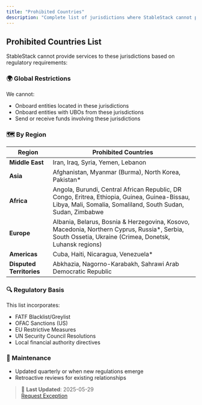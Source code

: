 ```yaml
---
title: "Prohibited Countries"
description: "Complete list of jurisdictions where StableStack cannot provide services"
---
```


## Prohibited Countries List

StableStack cannot provide services to these jurisdictions based on regulatory requirements:

### 🌍 Global Restrictions

We cannot:

- Onboard entities located in these jurisdictions
- Onboard entities with UBOs from these jurisdictions
- Send or receive funds involving these jurisdictions

### 🗺️ By Region

| Region                   | Prohibited Countries                                                                                                                                          |
| ------------------------ | ------------------------------------------------------------------------------------------------------------------------------------------------------------- |
| **Middle East**          | Iran, Iraq, Syria, Yemen, Lebanon                                                                                                                             |
| **Asia**                 | Afghanistan, Myanmar (Burma), North Korea, Pakistan\*                                                                                                         |
| **Africa**               | Angola, Burundi, Central African Republic, DR Congo, Eritrea, Ethiopia, Guinea, Guinea-Bissau, Libya, Mali, Somalia, Somaliland, South Sudan, Sudan, Zimbabwe |
| **Europe**               | Albania, Belarus, Bosnia & Herzegovina, Kosovo, Macedonia, Northern Cyprus, Russia\*, Serbia, South Ossetia, Ukraine (Crimea, Donetsk, Luhansk regions)       |
| **Americas**             | Cuba, Haiti, Nicaragua, Venezuela\*                                                                                                                           |
| **Disputed Territories** | Abkhazia, Nagorno-Karabakh, Sahrawi Arab Democratic Republic                                                                                                  |

### 🔍 Regulatory Basis

This list incorporates:

- FATF Blacklist/Greylist
- OFAC Sanctions (US)
- EU Restrictive Measures
- UN Security Council Resolutions
- Local financial authority directives

### 📅 Maintenance

- Updated quarterly or when new regulations emerge
- Retroactive reviews for existing relationships

> 🚨 **Last Updated**: 2025-05-29  
> [Request Exception](mailto:hello@stablestack.xyz?subject=Country%20Exception%20Request)
